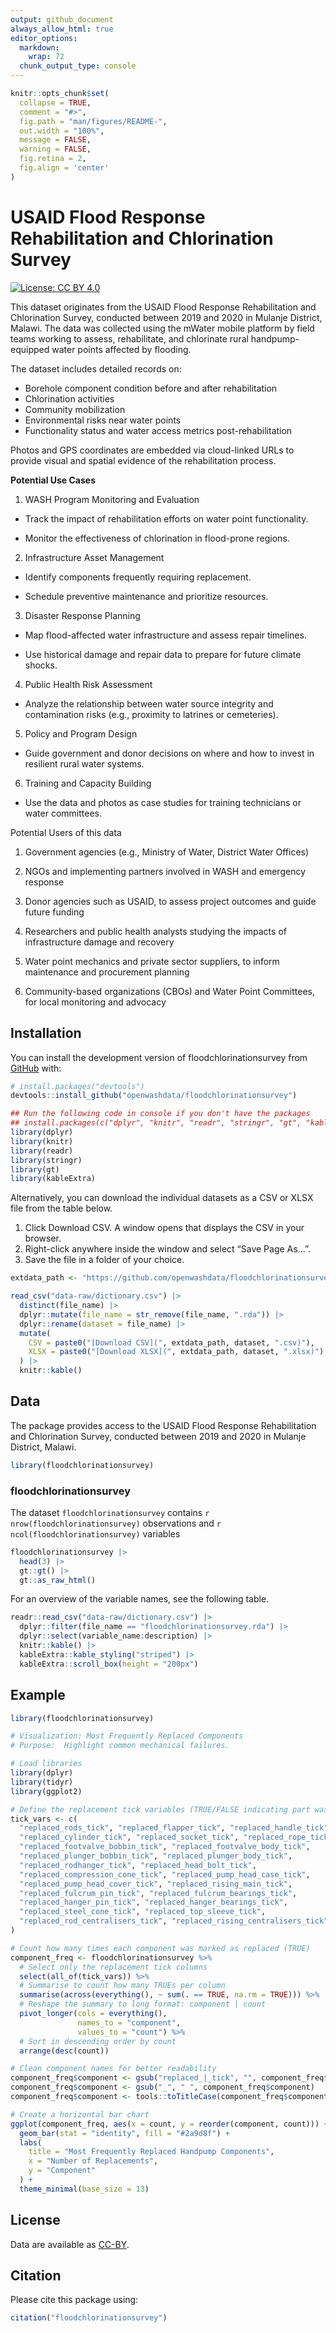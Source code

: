 ```yaml
---
output: github_document
always_allow_html: true
editor_options: 
  markdown: 
    wrap: 72
  chunk_output_type: console
---
```


<!-- README.md is generated from README.Rmd. Please edit that file -->

```r
knitr::opts_chunk$set(
  collapse = TRUE,
  comment = "#>",
  fig.path = "man/figures/README-",
  out.width = "100%",
  message = FALSE,
  warning = FALSE,
  fig.retina = 2,
  fig.align = 'center'
)
```

# USAID Flood Response Rehabilitation and Chlorination Survey

<!-- badges: start -->

[![License: CC BY
4.0](https://img.shields.io/badge/License-CC_BY_4.0-lightgrey.svg)](https://creativecommons.org/licenses/by/4.0/)

<!-- badges: end -->

This dataset originates from the USAID Flood Response Rehabilitation and
Chlorination Survey, conducted between 2019 and 2020 in Mulanje
District, Malawi. The data was collected using the mWater mobile
platform by field teams working to assess, rehabilitate, and chlorinate
rural handpump-equipped water points affected by flooding.

The dataset includes detailed records on:

-   Borehole component condition before and after rehabilitation
-   Chlorination activities
-   Community mobilization
-   Environmental risks near water points
-   Functionality status and water access metrics post-rehabilitation

Photos and GPS coordinates are embedded via cloud-linked URLs to provide
visual and spatial evidence of the rehabilitation process.

**Potential Use Cases**

1.  WASH Program Monitoring and Evaluation

-   Track the impact of rehabilitation efforts on water point
    functionality.

-   Monitor the effectiveness of chlorination in flood-prone regions.

2.  Infrastructure Asset Management

-   Identify components frequently requiring replacement.

-   Schedule preventive maintenance and prioritize resources.

3.  Disaster Response Planning

-   Map flood-affected water infrastructure and assess repair timelines.

-   Use historical damage and repair data to prepare for future climate
    shocks.

4.  Public Health Risk Assessment

-   Analyze the relationship between water source integrity and
    contamination risks (e.g., proximity to latrines or cemeteries).

5.  Policy and Program Design

-   Guide government and donor decisions on where and how to invest in
    resilient rural water systems.

6.  Training and Capacity Building

-   Use the data and photos as case studies for training technicians or
    water committees.

Potential Users of this data

1. Government agencies (e.g., Ministry of Water, District Water
Offices)

2.  NGOs and implementing partners involved in WASH and emergency
    response

3.  Donor agencies such as USAID, to assess project outcomes and guide
    future funding

4.  Researchers and public health analysts studying the impacts of
    infrastructure damage and recovery

5.  Water point mechanics and private sector suppliers, to inform
    maintenance and procurement planning

6.  Community-based organizations (CBOs) and Water Point Committees, for
    local monitoring and advocacy

## Installation

You can install the development version of floodchlorinationsurvey from
[GitHub](https://github.com/) with:

``` r
# install.packages("devtools")
devtools::install_github("openwashdata/floodchlorinationsurvey")
```

```r
## Run the following code in console if you don't have the packages
## install.packages(c("dplyr", "knitr", "readr", "stringr", "gt", "kableExtra"))
library(dplyr)
library(knitr)
library(readr)
library(stringr)
library(gt)
library(kableExtra)
```

Alternatively, you can download the individual datasets as a CSV or XLSX
file from the table below.

1.  Click Download CSV. A window opens that displays the CSV in your
    browser.
2.  Right-click anywhere inside the window and select "Save Page As...".
3.  Save the file in a folder of your choice.

```r

extdata_path <- "https://github.com/openwashdata/floodchlorinationsurvey/raw/main/inst/extdata/"

read_csv("data-raw/dictionary.csv") |> 
  distinct(file_name) |> 
  dplyr::mutate(file_name = str_remove(file_name, ".rda")) |> 
  dplyr::rename(dataset = file_name) |> 
  mutate(
    CSV = paste0("[Download CSV](", extdata_path, dataset, ".csv)"),
    XLSX = paste0("[Download XLSX](", extdata_path, dataset, ".xlsx)")
  ) |> 
  knitr::kable()

```

## Data

The package provides access to the USAID Flood Response Rehabilitation and Chlorination Survey, conducted between 2019 and 2020 in Mulanje District, Malawi.

```r
library(floodchlorinationsurvey)
```

### floodchlorinationsurvey

The dataset `floodchlorinationsurvey` contains 
`r nrow(floodchlorinationsurvey)` observations and
`r ncol(floodchlorinationsurvey)` variables

```r
floodchlorinationsurvey |> 
  head(3) |> 
  gt::gt() |>
  gt::as_raw_html()
```

For an overview of the variable names, see the following table.

```r
readr::read_csv("data-raw/dictionary.csv") |>
  dplyr::filter(file_name == "floodchlorinationsurvey.rda") |>
  dplyr::select(variable_name:description) |> 
  knitr::kable() |> 
  kableExtra::kable_styling("striped") |> 
  kableExtra::scroll_box(height = "200px")
```

## Example

```r
library(floodchlorinationsurvey)

# Visualization: Most Frequently Replaced Components
# Purpose:  Highlight common mechanical failures. 

# Load libraries
library(dplyr)
library(tidyr)
library(ggplot2)

# Define the replacement tick variables (TRUE/FALSE indicating part was replaced)
tick_vars <- c(
  "replaced_rods_tick", "replaced_flapper_tick", "replaced_handle_tick",
  "replaced_cylinder_tick", "replaced_socket_tick", "replaced_rope_tick",
  "replaced_footvalve_bobbin_tick", "replaced_footvalve_body_tick",
  "replaced_plunger_bobbin_tick", "replaced_plunger_body_tick",
  "replaced_rodhanger_tick", "replaced_head_bolt_tick",
  "replaced_compression_cone_tick", "replaced_pump_head_case_tick",
  "replaced_pump_head_cover_tick", "replaced_rising_main_tick",
  "replaced_fulcrum_pin_tick", "replaced_fulcrum_bearings_tick",
  "replaced_hanger_pin_tick", "replaced_hanger_bearings_tick",
  "replaced_steel_cone_tick", "replaced_top_sleeve_tick",
  "replaced_rod_centralisers_tick", "replaced_rising_centralisers_tick"
)

# Count how many times each component was marked as replaced (TRUE)
component_freq <- floodchlorinationsurvey %>%
  # Select only the replacement tick columns
  select(all_of(tick_vars)) %>%
  # Summarise to count how many TRUEs per column
  summarise(across(everything(), ~ sum(. == TRUE, na.rm = TRUE))) %>%
  # Reshape the summary to long format: component | count
  pivot_longer(cols = everything(), 
               names_to = "component", 
               values_to = "count") %>%
  # Sort in descending order by count
  arrange(desc(count))

# Clean component names for better readability
component_freq$component <- gsub("replaced_|_tick", "", component_freq$component)  # Remove prefixes/suffixes
component_freq$component <- gsub("_", " ", component_freq$component)               # Replace underscores with spaces
component_freq$component <- tools::toTitleCase(component_freq$component)           # Capitalize each word

# Create a horizontal bar chart
ggplot(component_freq, aes(x = count, y = reorder(component, count))) +
  geom_bar(stat = "identity", fill = "#2a9d8f") +  
  labs(
    title = "Most Frequently Replaced Handpump Components",
    x = "Number of Replacements",
    y = "Component"
  ) +
  theme_minimal(base_size = 13) 
```

## License

Data are available as
[CC-BY](https://github.com/openwashdata/%7B%7B%7Bpackagename%7D%7D%7D/blob/main/LICENSE.md).

## Citation

Please cite this package using:

```r
citation("floodchlorinationsurvey")
```
